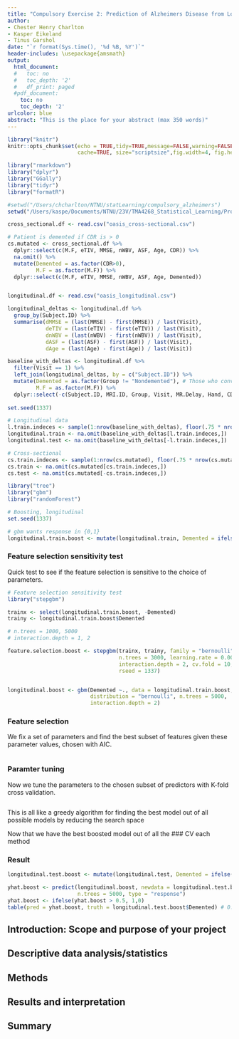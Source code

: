 ```yaml
---
title: "Compulsory Exercise 2: Prediction of Alzheimers Disease from Longitudinal MRI Data"
author:
- Chester Henry Charlton
- Kasper Eikeland
- Tinus Garshol
date: "`r format(Sys.time(), '%d %B, %Y')`"
header-includes: \usepackage{amsmath}
output:
  html_document:
  #   toc: no
  #   toc_depth: '2'
  #   df_print: paged
  #pdf_document:
    toc: no
    toc_depth: '2'
urlcolor: blue
abstract: "This is the place for your abstract (max 350 words)"
---
```

  
```r
library("knitr")
knitr::opts_chunk$set(echo = TRUE,tidy=TRUE,message=FALSE,warning=FALSE,strip.white=TRUE,prompt=FALSE,
                      cache=TRUE, size="scriptsize",fig.width=4, fig.height=3,fig.align = "center")

```

```r
library("rmarkdown")
library("dplyr")
library("GGally")
library("tidyr")
library("formatR")
```

```r
#setwd("/Users/chcharlton/NTNU/statLearning/compulsory_alzheimers")
setwd("/Users/kaspe/Documents/NTNU/23V/TMA4268_Statistical_Learning/Projects/tma4268_alzheimers")
```


<!--  Henry's initial work here -->


<!--  Kasper's initial work here. -->
```r
cross_sectional.df <- read.csv("oasis_cross-sectional.csv")

# Patient is demented if CDR is > 0
cs.mutated <- cross_sectional.df %>%
  dplyr::select(c(M.F, eTIV, MMSE, nWBV, ASF, Age, CDR)) %>%
  na.omit() %>%
  mutate(Demented = as.factor(CDR>0),
         M.F = as.factor(M.F)) %>%
  dplyr::select(c(M.F, eTIV, MMSE, nWBV, ASF, Age, Demented))


longitudinal.df <- read.csv("oasis_longitudinal.csv")

longitudinal_deltas <- longitudinal.df %>% 
  group_by(Subject.ID) %>%
  summarise(dMMSE = (last(MMSE) - first(MMSE)) / last(Visit), 
            deTIV = (last(eTIV) - first(eTIV)) / last(Visit),
            dnWBV = (last(nWBV) - first(nWBV)) / last(Visit),
            dASF = (last(ASF) - first(ASF)) / last(Visit),
            dAge = (last(Age) - first(Age)) / last(Visit))

baseline_with_deltas <- longitudinal.df %>%
  filter(Visit == 1) %>%
  left_join(longitudinal_deltas, by = c("Subject.ID")) %>%
  mutate(Demented = as.factor(Group != "Nondemented"), # Those who converted became demented
         M.F = as.factor(M.F)) %>% 
  dplyr::select(-c(Subject.ID, MRI.ID, Group, Visit, MR.Delay, Hand, CDR, SES)) 
  
set.seed(1337)

# Longitudinal data
l.train.indeces <- sample(1:nrow(baseline_with_deltas), floor(.75 * nrow(baseline_with_deltas)))
longitudinal.train <- na.omit(baseline_with_deltas[l.train.indeces,])
longitudinal.test <- na.omit(baseline_with_deltas[-l.train.indeces,])

# Cross-sectional
cs.train.indeces <- sample(1:nrow(cs.mutated), floor(.75 * nrow(cs.mutated)))
cs.train <- na.omit(cs.mutated[cs.train.indeces,])
cs.test <- na.omit(cs.mutated[-cs.train.indeces,])
```

```r
library("tree")
library("gbm")
library("randomForest")
```


```r
# Boosting, longitudinal
set.seed(1337)

# gbm wants response in {0,1}
longitudinal.train.boost <- mutate(longitudinal.train, Demented = ifelse(Demented == "FALSE", 0,1))
```



### Feature selection sensitivity test
Quick test to see if the feature selection is sensitive to the choice of parameters.
```r
# Feature selection sensitivity test
library("stepgbm")

trainx <- select(longitudinal.train.boost, -Demented)
trainy <- longitudinal.train.boost$Demented

# n.trees = 1000, 5000
# interaction.depth = 1, 2

feature.selection.boost <- stepgbm(trainx, trainy, family = "bernoulli",
                                   n.trees = 3000, learning.rate = 0.001,
                                   interaction.depth = 2, cv.fold = 10,
                                   rseed = 1337)


longitudinal.boost <- gbm(Demented ~., data = longitudinal.train.boost, 
                          distribution = "bernoulli", n.trees = 5000, 
                          interaction.depth = 2)

```


### Feature selection
We fix a set of parameters and find the best subset of features given these parameter values, chosen with AIC.

```r

```


### Paramter tuning
Now we tune the parameters to the chosen subset of predictors with K-fold cross validation. 

```r

```

This is all like a greedy algorithm for finding the best model out of all possible models by reducing the search space



Now that we have the best boosted model out of all the 
### CV each method

### Result
```r
longitudinal.test.boost <- mutate(longitudinal.test, Demented = ifelse(Demented == "FALSE", 0,1))

yhat.boost <- predict(longitudinal.boost, newdata = longitudinal.test.boost, 
                      n.trees = 5000, type = "response")
yhat.boost <- ifelse(yhat.boost > 0.5, 1,0)
table(pred = yhat.boost, truth = longitudinal.test.boost$Demented) # 0.8648649

```



<!--  Tinus' initial work here. -->



## Introduction: Scope and purpose of your project


## Descriptive data analysis/statistics


## Methods


## Results and interpretation


## Summary
